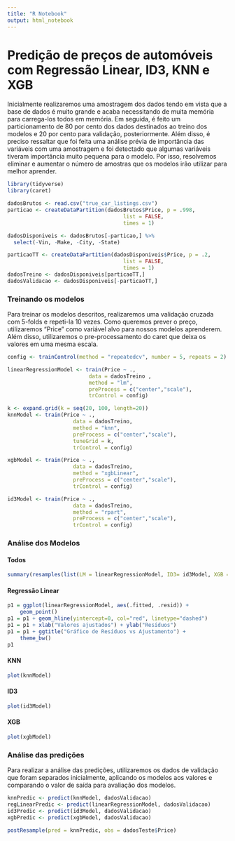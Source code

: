 ```yaml
---
title: "R Notebook"
output: html_notebook
---
```


# Predição de preços de automóveis com Regressão Linear, ID3, KNN e XGB

Inicialmente realizaremos uma amostragem dos dados tendo em vista que a base de dados é muito grande e acaba necessitando de muita
memória para carrega-los todos em memória. Em seguida, é feito um particionamento de 80 por cento dos dados destinados ao treino
dos modelos e 20 por cento para validação, posteriormente. Além disso, é preciso ressaltar que foi feita uma análise prévia de importância das variáveis com uma amostragem e foi detectado que algumas variáveis tiveram importância muito pequena para o modelo. Por isso, resolvemos eliminar e aumentar o número de amostras que os modelos irão utilizar para melhor aprender.

```r
library(tidyverse)
library(caret)

dadosBrutos <- read.csv("true_car_listings.csv")
particao <- createDataPartition(dadosBrutos$Price, p = .998, 
                                     list = FALSE, 
                                     times = 1)

dadosDisponiveis <- dadosBrutos[-particao,] %>% 
  select(-Vin, -Make, -City, -State)

particaoTT <- createDataPartition(dadosDisponiveis$Price, p = .2, 
                                     list = FALSE, 
                                     times = 1)
dadosTreino <- dadosDisponiveis[particaoTT,]
dadosValidacao <- dadosDisponiveis[-particaoTT,]
```

### Treinando os modelos

Para treinar os modelos descritos, realizaremos uma validação cruzada com 5-folds e repeti-la 10 vezes. Como queremos prever o preço,
utilizaremos "Price" como variável alvo para nossos modelos aprenderem. Além disso, utilizaremos o pre-processamento do caret que deixa
os valores em uma mesma escala.

```r
config <- trainControl(method = "repeatedcv", number = 5, repeats = 2)

linearRegressionModel <- train(Price ~ ., 
                          data = dadosTreino , 
                          method = "lm", 
                          preProcess = c("center","scale"),
                          trControl = config)

k <- expand.grid(k = seq(20, 100, length=20))
knnModel <- train(Price ~ .,
                     data = dadosTreino,
                     method = "knn",
                     preProcess = c("center","scale"),
                     tuneGrid = k,
                     trControl = config)

xgbModel <- train(Price ~ .,
                     data = dadosTreino,
                     method = "xgbLinear",
                     preProcess = c("center","scale"),
                     trControl = config)

id3Model <- train(Price ~ .,
                     data = dadosTreino,
                     method = "rpart",
                     preProcess = c("center","scale"),
                     trControl = config)
```

### Análise dos Modelos

#### Todos
```r
summary(resamples(list(LM = linearRegressionModel, ID3= id3Model, XGB = xgbModel, KNN = knnModel)))
```

#### Regressão Linear
```r
p1 = ggplot(linearRegressionModel, aes(.fitted, .resid)) +
    geom_point()
p1 = p1 + geom_hline(yintercept=0, col="red", linetype="dashed")
p1 = p1 + xlab("Valores ajustados") + ylab("Resíduos")
p1 = p1 + ggtitle("Gráfico de Resíduos vs Ajustamento") + 
    theme_bw()
p1

```

#### KNN
```r
plot(knnModel)
```

#### ID3
```r
plot(id3Model)
```

#### XGB
```r
plot(xgbModel)
```


### Análise das predições

Para realizar a análise das predições, utilizaremos os dados de validação que foram separados inicialmente, aplicando os modelos aos valores e comparando o valor de saída para avaliação dos modelos.

```r
knnPredic <- predict(knnModel, dadosValidacao)
regLinearPredic <- predict(linearRegressionModel, dadosValidacao)
id3Predic <- predict(id3Model, dadosValidacao)
xgbPredic <- predict(xgbModel, dadosValidacao)
```

```r
postResample(pred = knnPredic, obs = dadosTeste$Price)
```
